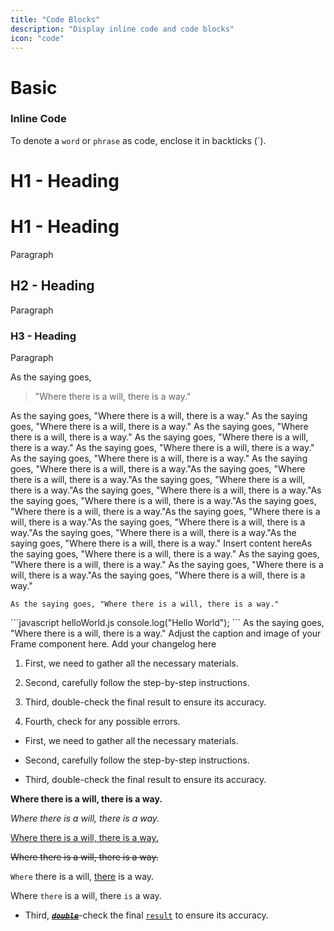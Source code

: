 ```yaml
---
title: "Code Blocks"
description: "Display inline code and code blocks"
icon: "code"
---
```


# Basic

### Inline Code

To denote a `word` or `phrase` as code, enclose it in backticks (\`).

# H1 - Heading

# H1 - Heading

Paragraph

## H2 - Heading

Paragraph

### H3 - Heading

Paragraph

As the saying goes,&#x20;

> "Where there is a will, there is a way."

<Info>
  As the saying goes, "Where there is a will, there is a way."
</Info>

<Check>
  As the saying goes, "Where there is a will, there is a way."
</Check>

<Note>
  As the saying goes, "Where there is a will, there is a way."
</Note>

<Accordion title="New Accordion" defaultOpen="false">
  As the saying goes, "Where there is a will, there is a way."
</Accordion>

<AccordionGroup>
  <Accordion title="New Accordion" defaultOpen="false">
    As the saying goes, "Where there is a will, there is a way."
  </Accordion>

  <Accordion title="New Accordion" defaultOpen="false">
    As the saying goes, "Where there is a will, there is a way."
  </Accordion>
</AccordionGroup>

<Card title="New Card" icon="bolt">
  As the saying goes, "Where there is a will, there is a way."As the saying goes, "Where there is a will, there is a way."As the saying goes, "Where there is a will, there is a way."As the saying goes, "Where there is a will, there is a way."As the saying goes, "Where there is a will, there is a way."As the saying goes, "Where there is a will, there is a way."As the saying goes, "Where there is a will, there is a way."As the saying goes, "Where there is a will, there is a way."As the saying goes, "Where there is a will, there is a way."As the saying goes, "Where there is a will, there is a way."
</Card>

<Card title="New Card" icon="bolt">
  Insert content hereAs the saying goes, "Where there is a will, there is a way."
</Card>

<CardGroup cols="2">
  <Card title="Card" icon="sparkles">
    As the saying goes, "Where there is a will, there is a way."
  </Card>

  <Card title="Card" icon="sparkles">
    As the saying goes, "Where there is a will, there is a way."As the saying goes, "Where there is a will, there is a way."
  </Card>
</CardGroup>

```
As the saying goes, "Where there is a will, there is a way."
```

<CodeGroup>
  ```javascript helloWorld.js
  console.log("Hello World");
  ```
</CodeGroup>

<Tabs>
  <Tab title="Tab 1">
    As the saying goes, "Where there is a will, there is a way."
  </Tab>

  <Tab title="Tab 2">

  </Tab>
</Tabs>

<Frame as="div">
  Adjust the caption and image of your Frame component here.
</Frame>

<Update label="12/02/2024" description="version 1.0">
  Add your changelog here
</Update>

1. First, we need to gather all the necessary materials.

2. Second, carefully follow the step-by-step instructions.

3. Third, double-check the final result to ensure its accuracy.

4. Fourth, check for any possible errors.



* First, we need to gather all the necessary materials.

* Second, carefully follow the step-by-step instructions.

* Third, double-check the final result to ensure its accuracy.

**Where there is a will, there is a way.**

*Where there is a will, there is a way.*

<u>Where there is a will, there is a way.</u>

~~Where there is a will, there is a way.~~

`Where` there is a will, [there](https://dashboard.mintlify.com/vinsmokefamily/vinsmokefamily/editor) is a way.

Where `there` is a will, there `is` a way.

* Third, [***<u>~~`double`~~</u>***](https://dashboard.mintlify.com/vinsmokefamily/vinsmokefamily/editor)-check the final [`result`](https://dashboard.mintlify.com/vinsmokefamily/vinsmokefamily/editor) to ensure its accuracy.